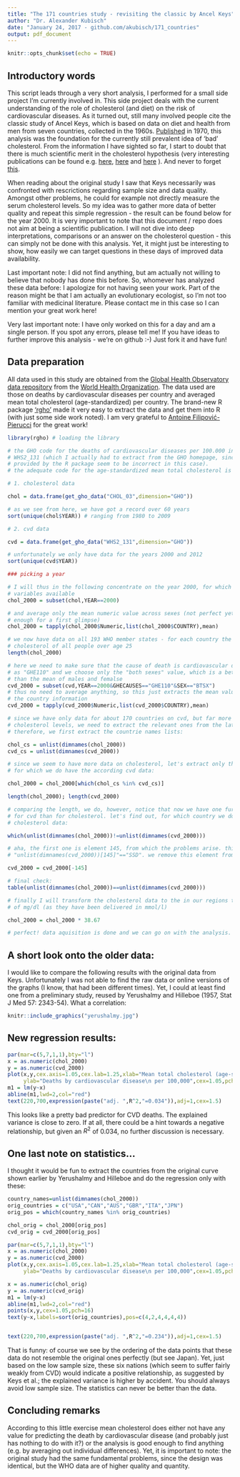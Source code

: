 ```yaml
---
title: "The 171 countries study - revisiting the classic by Ancel Keys"
author: "Dr. Alexander Kubisch"
date: "January 24, 2017 - github.com/akubisch/171_countries"
output: pdf_document
---
```


```r
knitr::opts_chunk$set(echo = TRUE)
```

## Introductory words

This script leads through a very short analysis, I performed for a small side project I'm currently involved in. This side project deals with the current understanding of the role of cholesterol (and diet) on the risk of cardiovascular diseases. As it turned out, still many involved people cite the classic study of Ancel Keys, which is based on data on diet and health from men from seven countries, collected in the 1960s. [Published](https://www.cabdirect.org/cabdirect/abstract/19711403775) in 1970, this analysis was the foundation for the currently still prevalent idea of 'bad' cholesterol. From the information I have sighted so far, I start to doubt that there is much scientific merit in the cholesterol hypothesis (very interesting publications can be found e.g. [here](http://www.egms.de/static/en/journals/gms/2007-5/000040.shtml), [here](http://www.mdpi.com/2072-6643/7/10/5429) and [here](http://www.scirp.org/journal/PaperInformation.aspx?PaperID=34065) ). And never to forget [this](http://journals.plos.org/plosmedicine/article?id=10.1371/journal.pmed.0020124).

When reading about the original study I saw that Keys necessarily was confronted with rescrictions regarding sample size and data quality. Amongst other problems, he could for example not directly measure the serum cholesterol levels. So my idea was to gather more data of better quality and repeat this simple regression - the result can be found below for the year 2000. It is very important to note that this document / repo does not aim at being a scientific publication. I will not dive into deep interpretations, comparisons or an answer on the cholesterol question - this can simply not be done with this analysis. Yet, it might just be interesting to show, how easily we can target questions in these days of improved data availability. 

Last important note: I did not find anything, but am actually not willing to believe that nobody has done this before. So, whomever has analyzed these data before: I apologize for not having seen your work. Part of the reason might be that I am actually an evolutionary ecologist, so I'm not too familiar with medicinal literature. Please contact me in this case so I can mention your great work here!

Very last important note: I have only worked on this for a day and am a single person. If you spot any errors, please tell me! If you have ideas to further improve this analysis - we're on github :-) Just fork it and have fun!

## Data preparation

All data used in this study are obtained from the [Global Health Observatory data repository](http://apps.who.int/gho/data/node.home) from the [World Health Organization](http://who.int/en/). The data used are those on deaths by cardiovascular diseases per country and averaged mean total cholesterol (age-standardized) per country. The brand-new R package ['rgho'](https://github.com/pierucci/rgho) made it very easy to extract the data and get them into R (with just some side work noted). I am very grateful to [Antoine Filipović-Pierucci](https://pierucci.org/) for the great work!

```r
library(rgho) # loading the library

# the GHO code for the deaths of cardiovascular diseases per 100.000 inhabitants is
# WHS2_131 (which I actually had to extract from the GHO homepage, since the codes 
# provided by the R package seem to be incorrect in this case).
# the adequate code for the age-standardized mean total cholesterol is CHOL_03

# 1. cholesterol data

chol = data.frame(get_gho_data("CHOL_03",dimension="GHO"))

# as we see from here, we have got a record over 60 years
sort(unique(chol$YEAR)) # ranging from 1980 to 2009

# 2. cvd data

cvd = data.frame(get_gho_data("WHS2_131",dimension="GHO"))

# unfortunately we only have data for the years 2000 and 2012
sort(unique(cvd$YEAR))

### picking a year

# I will thus in the following concentrate on the year 2000, for which we have both
# variables available
chol_2000 = subset(chol,YEAR==2000)

# and average only the mean numeric value across sexes (not perfect yet, but good 
# enough for a first glimpse)
chol_2000 = tapply(chol_2000$Numeric,list(chol_2000$COUNTRY),mean)

# we now have data on all 193 WHO member states - for each country the mean total
# cholesterol of all people over age 25
length(chol_2000)

# here we need to make sure that the cause of death is cardiovascular disease, coded 
# as "GHE110" and we choose only the "both sexes" value, which is a better estimate 
# than the mean of males and femalse
cvd_2000 = subset(cvd,YEAR==2000&GHECAUSES=="GHE110"&SEX=="BTSX")
# thus no need to average anything, so this just extracts the mean value, but keeps 
# the country information
cvd_2000 = tapply(cvd_2000$Numeric,list(cvd_2000$COUNTRY),mean)

# since we have only data for about 170 countries on cvd, but far more for 
# cholesterol levels, we need to extract the relevant ones from the latter. 
# therefore, we first extract the countrie names lists:

chol_cs = unlist(dimnames(chol_2000))
cvd_cs = unlist(dimnames(cvd_2000))

# since we seem to have more data on cholesterol, let's extract only those countries, 
# for which we do have the according cvd data:

chol_2000 = chol_2000[which(chol_cs %in% cvd_cs)]

length(chol_2000); length(cvd_2000)

# comparing the length, we do, however, notice that now we have one further data point 
# for cvd than for cholesterol. let's find out, for which country we do not have
# cholesterol data:

which(unlist(dimnames(chol_2000))!=unlist(dimnames(cvd_2000)))

# aha, the first one is element 145, from which the problems arise. this is
# "unlist(dimnames(cvd_2000))[145]"=="SSD". we remove this element from our cvd list:

cvd_2000 = cvd_2000[-145]

# final check:
table(unlist(dimnames(chol_2000))==unlist(dimnames(cvd_2000)))

# finally I will transform the cholesterol data to the in our regions typical dimensions 
# of mg/dl (as they have been delivered in mmol/l)

chol_2000 = chol_2000 * 38.67

# perfect! data aquisition is done and we can go on with the analysis.
```

## A short look onto the older data:

I would like to compare the following results with the original data from Keys. Unfortunately I was not able to find the raw data or online versions of the graphs (I know, that had been different times). Yet, I could at least find one from a preliminary study, reused by Yerushalmy and Hilleboe (1957, Stat J Med 57: 2343-54). What a correlation:

```r
knitr::include_graphics("yerushalmy.jpg")
```

## New regression results:

```r
par(mar=c(5,7,1,1),bty="l")
x = as.numeric(chol_2000)
y = as.numeric(cvd_2000)
plot(x,y,cex.axis=1.05,cex.lab=1.25,xlab="Mean total cholesterol (age-standardized; mg/dl)",
     ylab="Deaths by cardiovascular disease\n per 100,000",cex=1.05,pch=16)
m1 = lm(y~x)
abline(m1,lwd=2,col="red")
text(220,700,expression(paste("adj. ",R^2,"=0.034")),adj=1,cex=1.5)
```

This looks like a pretty bad predictor for CVD deaths. The explained variance is close to zero. If at all, there could be a hint towards a negative relationship, but given an $R^2$ of 0.034, no further discussion is necessary.

## One last note on statistics...

I thought it would be fun to extract the countries from the original curve shown earlier by Yerushalmy and Hilleboe and do the regression only with these:

```r
country_names=unlist(dimnames(chol_2000))
orig_countries = c("USA","CAN","AUS","GBR","ITA","JPN")
orig_pos = which(country_names %in% orig_countries)

chol_orig = chol_2000[orig_pos]
cvd_orig = cvd_2000[orig_pos]

par(mar=c(5,7,1,1),bty="l")
x = as.numeric(chol_2000)
y = as.numeric(cvd_2000)
plot(x,y,cex.axis=1.05,cex.lab=1.25,xlab="Mean total cholesterol (age-standardized; mg/dl)",
     ylab="Deaths by cardiovascular disease\n per 100,000",cex=1.05,pch=16,col="grey75")

x = as.numeric(chol_orig)
y = as.numeric(cvd_orig)
m1 = lm(y~x)
abline(m1,lwd=2,col="red")
points(x,y,cex=1.05,pch=16)
text(y~x,labels=sort(orig_countries),pos=c(4,2,4,4,4,4))


text(220,700,expression(paste("adj. ",R^2,"=0.234")),adj=1,cex=1.5)
```

That is funny: of course we see by the ordering of the data points that these data do not resemble the original ones perfectly (but see Japan). Yet, just based on the low sample size, these six nations (which seem to suffer fairly weakly from CVD) would indicate a positive relationship, as suggested by Keys et al.; the explained variance is higher by accident. You should always avoid low sample size. The statistics can never be better than the data.

## Concluding remarks

According to this little exercise mean cholesterol does either not have any value for predicting the death by cardiovascular disease (and probably just has nothing to do with it?) or the analysis is good enough to find anything (e.g. by averaging out individual differences). Yet, it is important to note: the original study had the same fundamental problems, since the design was identical, but the WHO data are of higher quality and quantity.